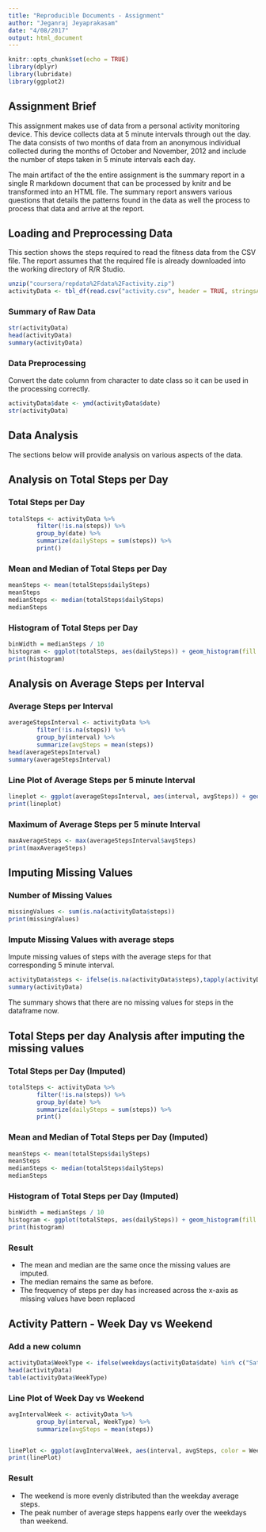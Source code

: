 ```yaml
---
title: "Reproducible Documents - Assignment"
author: "Jeganraj Jeyaprakasam"
date: "4/08/2017"
output: html_document
---
```


```r
knitr::opts_chunk$set(echo = TRUE)
library(dplyr)
library(lubridate)
library(ggplot2)
```

## Assignment Brief

This assignment makes use of data from a personal activity monitoring device. This device collects data at 5 minute intervals through out the day. The data consists of two months of data from an anonymous individual collected during the months of October and November, 2012 and include the number of steps taken in 5 minute intervals each day.

The main artifact of the the entire assignment is the summary report in a single R markdown document that can be processed by knitr and be transformed into an HTML file. The summary report answers various questions that details the patterns found in the data as well the process to process that data and arrive at the report.  

## Loading and Preprocessing Data

This section shows the steps required to read the fitness data from the CSV file. The report assumes that the required file is already downloaded into the working directory of R/R Studio.

```r
unzip("coursera/repdata%2Fdata%2Factivity.zip")
activityData <- tbl_df(read.csv("activity.csv", header = TRUE, stringsAsFactors = FALSE))
```

### Summary of Raw Data

```r
str(activityData)
head(activityData)
summary(activityData)
```

### Data Preprocessing
Convert the date column from character to date class so it can be used in the processing correctly. 

```r
activityData$date <- ymd(activityData$date)
str(activityData)
```

## Data Analysis
The sections below will provide analysis on various aspects of the data. 

## Analysis on Total Steps per Day 

### Total Steps per Day

``` r
totalSteps <- activityData %>%
        filter(!is.na(steps)) %>%
        group_by(date) %>%
        summarize(dailySteps = sum(steps)) %>%
        print()
```
### Mean and Median of Total Steps per Day

``` r
meanSteps <- mean(totalSteps$dailySteps)
meanSteps
medianSteps <- median(totalSteps$dailySteps)
medianSteps
```

### Histogram of Total Steps per Day

``` r
binWidth = medianSteps / 10 
histogram <- ggplot(totalSteps, aes(dailySteps)) + geom_histogram(fill = "skyblue", binwidth = binWidth) + labs(title = " Histogram of Total Steps per Day")
print(histogram)
```

## Analysis on Average Steps per Interval

### Average Steps per Interval

``` r
averageStepsInterval <- activityData %>%
        filter(!is.na(steps)) %>%
        group_by(interval) %>%
        summarize(avgSteps = mean(steps))
head(averageStepsInterval)
summary(averageStepsInterval)
```

### Line Plot of Average Steps per 5 minute Interval

``` r

lineplot <- ggplot(averageStepsInterval, aes(interval, avgSteps)) + geom_line(color = "violet")  + labs(title = " Line Plot of Average Steps per 5-Minute Interval")
print(lineplot)
```

### Maximum of Average Steps per 5 minute Interval

``` r
maxAverageSteps <- max(averageStepsInterval$avgSteps)
print(maxAverageSteps)
```

## Imputing Missing Values

### Number of Missing Values
``` r
missingValues <- sum(is.na(activityData$steps))
print(missingValues)
```

### Impute Missing Values with average steps

Impute missing values of steps with the average steps for that corresponding 5 minute interval. 

``` r
activityData$steps <- ifelse(is.na(activityData$steps),tapply(activityData$steps, activityData$interval, mean, na.rm = TRUE), activityData$steps) 
summary(activityData)
```

The summary shows that there are no missing values for steps in the dataframe now. 

## Total Steps per day Analysis after imputing the missing values

### Total Steps per Day (Imputed)

``` r
totalSteps <- activityData %>%
        filter(!is.na(steps)) %>%
        group_by(date) %>%
        summarize(dailySteps = sum(steps)) %>%
        print()
```
### Mean and Median of Total Steps per Day (Imputed)

``` r
meanSteps <- mean(totalSteps$dailySteps)
meanSteps
medianSteps <- median(totalSteps$dailySteps)
medianSteps
```

### Histogram of Total Steps per Day (Imputed)

``` r
binWidth = medianSteps / 10 
histogram <- ggplot(totalSteps, aes(dailySteps)) + geom_histogram(fill = "skyblue", binwidth = binWidth) + labs(title = " Histogram of Total Steps per Day (Imputed)")
print(histogram)
```

### Result

- The mean and median are the same once the missing values are imputed.
- The median remains the same as before. 
- The frequency of steps per day has increased across the x-axis as missing values have been replaced

## Activity Pattern - Week Day vs Weekend

### Add a new column

```r
activityData$WeekType <- ifelse(weekdays(activityData$date) %in% c("Saturday", "Sunday"),"Weekend", "Weekday")
head(activityData)
table(activityData$WeekType)
```

### Line Plot of Week Day vs Weekend 

``` r
avgIntervalWeek <- activityData %>%
        group_by(interval, WeekType) %>%
        summarize(avgSteps = mean(steps))


linePlot <- ggplot(avgIntervalWeek, aes(interval, avgSteps, color = WeekType)) + geom_line() + facet_wrap(~WeekType, ncol = 1, nrow = 2)
print(linePlot)
```

### Result

- The weekend is more evenly distributed than the weekday average steps.
- The peak number of average steps happens early over the weekdays than weekend. 
